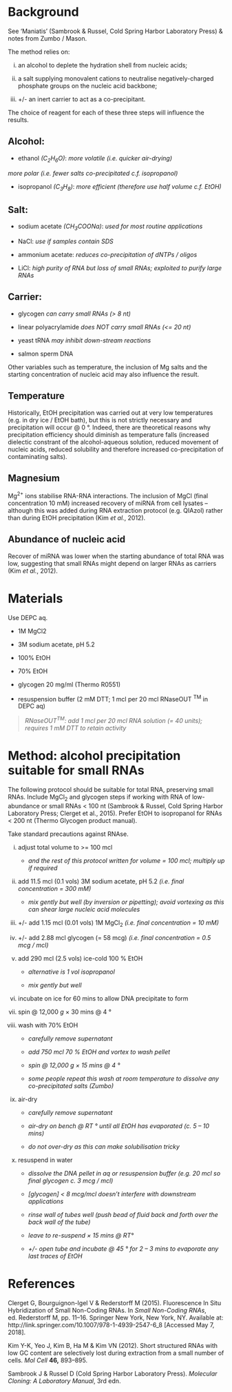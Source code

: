 # Background

See 'Maniatis' (Sambrook & Russel, Cold Spring Harbor Laboratory Press)
& notes from Zumbo / Mason.

The method relies on:

i)  an alcohol to deplete the hydration shell from nucleic acids;

ii) a salt supplying monovalent cations to neutralise negatively-charged
    phosphate groups on the nucleic acid backbone;

iii) +/- an inert carrier to act as a co-precipitant.

The choice of reagent for each of these three steps will influence the
results.

## Alcohol:

-   ethanol *(C~2~H~6~O)*: *more volatile (i.e. quicker air-drying)*

*more polar (i.e. fewer salts co-precipitated c.f. isopropanol)*

-   isopropanol *(C~3~H~8~)*: *more efficient (therefore use half volume
    c.f. EtOH)*

## Salt:

-   sodium acetate *(CH~3~COONa)*: *used for most routine applications*

-   NaCl: *use if samples contain SDS*

-   ammonium acetate: *reduces co-precipitation of dNTPs / oligos*

-   LiCl: *high purity of RNA but loss of small RNAs; exploited to
    purify large RNAs*

## Carrier:

-   glycogen *can carry small RNAs (\> 8 nt)*

```{=html}
<!-- -->
```
-   linear polyacrylamide *does NOT carry small RNAs (\<= 20 nt)*

-   yeast tRNA *may inhibit down-stream reactions*

-   salmon sperm DNA

Other variables such as temperature, the inclusion of Mg salts and the
starting concentration of nucleic acid may also influence the result.

## Temperature

Historically, EtOH precipitation was carried out at very low
temperatures (e.g. in dry ice / EtOH bath), but this is not strictly
necessary and precipitation will occur @ 0 °. Indeed, there are
theoretical reasons why precipitation efficiency should diminish as
temperature falls (increased dielectic constrant of the alcohol-aqueous
solution, reduced movement of nucleic acids, reduced solubility and
therefore increased co-precipitation of contaminating salts).

## Magnesium

Mg^2+^ ions stabilise RNA-RNA interactions. The inclusion of MgCl (final
concentration 10 mM) increased recovery of miRNA from cell lysates --
although this was added during RNA extraction protocol (e.g. QIAzol)
rather than during EtOH precipitation (Kim *et al.*, 2012).

## Abundance of nucleic acid

Recover of miRNA was lower when the starting abundance of total RNA was
low, suggesting that small RNAs might depend on larger RNAs as carriers
(Kim *et al.*, 2012).

# Materials

Use DEPC aq.

-   1M MgCl2

-   3M sodium acetate, pH 5.2

-   100% EtOH

-   70% EtOH

-   glycogen 20 mg/ml (Thermo R0551)

-   resuspension buffer (2 mM DTT; 1 mcl per 20 mcl RNaseOUT ^TM^ in
    DEPC aq)

> *RNaseOUT^TM^: add 1 mcl per 20 mcl RNA solution (= 40 units);
> requires 1 mM DTT to retain activity*

# Method: alcohol precipitation suitable for small RNAs

The following protocol should be suitable for total RNA, preserving
small RNAs. Include MgCl~2~ and glycogen steps if working with RNA of
low-abundance or small RNAs \< 100 nt (Sambrook & Russel, Cold Spring
Harbor Laboratory Press; Clerget et al., 2015). Prefer EtOH to
isopropanol for RNAs \< 200 nt (Thermo Glycogen product manual).

Take standard precautions against RNAse.

i)  adjust total volume to \>= 100 mcl

    -   *and the rest of this protocol written for volume = 100 mcl;
        multiply up if required*

ii) add 11.5 mcl (0.1 vols) 3M sodium acetate, pH 5.2 *(i.e. final
    concentration = 300 mM)*

    -   *mix gently but well (by inversion or pipetting); avoid
        vortexing as this can shear large nucleic acid molecules*

iii) +/- add 1.15 mcl (0.01 vols) 1M MgCl~2~ *(i.e. final concentration
     = 10 mM)*

iv) +/- add 2.88 mcl glycogen (= 58 mcg) *(i.e. final concentration =
    0.5 mcg / mcl)*

v)  add 290 mcl (2.5 vols) ice-cold 100 % EtOH

    -   *alternative is 1 vol isopropanol*

    -   *mix gently but well*

vi) incubate on ice for 60 mins to allow DNA precipitate to form

vii) spin @ 12,000 *g* × 30 mins @ 4 °

viii) wash with 70% EtOH

      -   *carefully remove supernatant*

      -   *add 750 mcl 70 % EtOH and vortex to wash pellet*

      -   *spin @ 12,000 g × 15 mins @ 4 °*

      -   *some people repeat this wash at room temperature to dissolve
          any co-precipitated salts (Zumbo)*

ix) air-dry

    -   *carefully remove supernatant*

    -   *air-dry on bench @ RT ° until all EtOH has evaporated (c. 5 --
        10 mins)*

    -   *do not over-dry as this can make solubilisation tricky*

x)  resuspend in water

    -   *dissolve the DNA pellet in aq or resuspension buffer (e.g. 20
        mcl so final glycogen c. 3 mcg / mcl)*

    -   *\[glycogen\] \< 8 mcg/mcl doesn't interfere with downstream
        applications*

    -   *rinse wall of tubes well (push bead of fluid back and forth
        over the back wall of the tube)*

    -   *leave to re-suspend × 15 mins @ RT°*

    -   *+/- open tube and incubate @ 45 ° for 2 -- 3 mins to evaporate
        any last traces of EtOH*

# References

Clerget G, Bourguignon-Igel V & Rederstorff M (2015). Fluorescence In
Situ Hybridization of Small Non-Coding RNAs. In *Small Non-Coding RNAs*,
ed. Rederstorff M, pp. 11--16. Springer New York, New York, NY.
Available at: http://link.springer.com/10.1007/978-1-4939-2547-6_8
\[Accessed May 7, 2018\].

Kim Y-K, Yeo J, Kim B, Ha M & Kim VN (2012). Short structured RNAs with
low GC content are selectively lost during extraction from a small
number of cells. *Mol Cell* **46,** 893--895.

Sambrook J & Russel D (Cold Spring Harbor Laboratory Press). *Molecular
Cloning: A Laboratory Manual*, 3rd edn.
